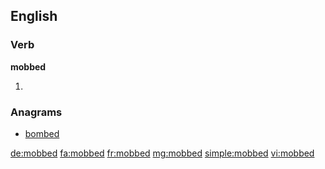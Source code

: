 ==English==

===Verb===
'''mobbed'''

# {{past of|mob}}

===Anagrams===
* [[bombed#English|bombed]]

[[de:mobbed]]
[[fa:mobbed]]
[[fr:mobbed]]
[[mg:mobbed]]
[[simple:mobbed]]
[[vi:mobbed]]